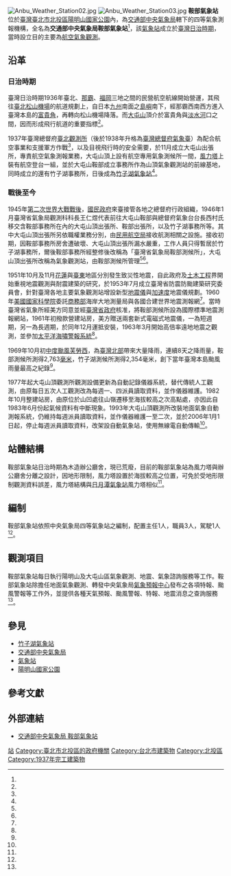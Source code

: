 {{Infobox weather station
| name = 鞍部氣象站
| subheader =Anbu Weather Station
| image = Anbu Weather Station.jpg
| caption = 鞍部氣象站
| organization = [[交通部中央氣象局|交通部中央氣象局]]
| code = 46691
| type = 四等氣象站
| abbreviation = TTN
| location = {{ROC-TW}}<br>[[臺北市|臺北市]][[北投區|北投區]]竹子湖路111號<ref name="教育部"/>
| coordinates = {{coord|25|11|11.45|N|121|31|12.66|E|display=inline,title}}
| locmapin = Taiwan
| map_relief = yes
| map_caption = 在臺灣的位置
| altitude = 837.6公尺
| barometer_altitude = 827.1
| established = {{Start date|1937}}（日治時期）
| website = [https://www.cwb.gov.tw/V8/C/A/organ/46691.html www.cwb.gov.tw]
| commons = Category:Anbu Weather Station
}}

[[File:Anbu_Weather_Station02.jpg|thumb]]
[[File:Anbu_Weather_Station03.jpg|thumb]]
'''鞍部氣象站'''位於[[臺灣|臺灣]][[臺北市|臺北市]][[北投區|北投區]][[陽明山國家公園|陽明山國家公園]]內，為[[交通部中央氣象局|交通部中央氣象局]]轄下的四等氣象測報機構，全名為'''交通部中央氣象局鞍部氣象站'''<ref name="中央氣象局"/>，該[[氣象站|氣象站]]成立於[[臺灣日治時期|臺灣日治時期]]，當時設立目的主要為[[航空|航空]][[氣象觀測|氣象觀測]]。

== 沿革 ==
=== 日治時期 ===
臺灣日治時期1936年臺北、[[那霸|那霸]]、[[福岡|福岡]]三地之間的民營航空航線開始營運，其飛往[[臺北松山機場|臺北松山機場]]的航道規劃上，自日本[[九州_(日本)|九州]]南面之[[島嶼|島嶼]]南下，經那霸西南西方進入臺灣本島的[[富貴角|富貴角]]，再轉向松山機場降落。而[[大屯山|大屯山]]頂介於富貴角與[[淡水河|淡水河]]口之間，因而形成飛行航道的重要指標<ref name="中央氣象局2"/>。

1937年臺灣總督府[[臺北觀測所|臺北觀測所]]（後於1938年升格為[[臺灣總督府氣象臺|臺灣總督府氣象臺]]）為配合航空事業和支援軍方作戰<ref name="文化部"/>，以及目視飛行時的安全需要，於11月成立大屯山出張所，專責航空氣象測報業務，大屯山頂上設有航空專用氣象測候所一間，[[風力塔|風力塔]]上裝有航空登台一組，並於大屯山鞍部成立事務所作為山頂氣象觀測站的前線基地，同時成立的還有竹子湖事務所，日後成為[[竹子湖氣象站|竹子湖氣象站]]<ref name="中央氣象局2"/>。

=== 戰後至今 ===
1945年[[第二次世界大戰|第二次世界大戰]][[臺灣戰後時期|戰後]]，[[國民政府|國民政府]]來臺接管各地之總督府行政組織，1946年1月臺灣省氣象局觀測科科長王仁煜代表前往大屯山鞍部與總督府氣象台台長西村氏移交含鞍部事務所在內的大屯山頂出張所、鞍部出張所，以及竹子湖事務所等。其中大屯山頂出張所另依職權業務分別，由[[民用航空局|民用航空局]]接收航測相關之設施。接收初期，因鞍部事務所房舍遭破壞、大屯山頂出張所漏水嚴重，工作人員只得暫居於竹子湖事務所，爾後鞍部事務所經整修後改稱為「臺灣省氣象局鞍部測候所」，大屯山頂出張所改稱為氣象觀測站，由鞍部測候所管理<ref name="中央氣象局"/><ref name="中央氣象局2"/>。

1951年10月及11月[[花蓮縣|花蓮]]與[[臺東縣|臺東]]地區分別發生致災性地震，自此政府及[[土木工程|土木工程]]界開始重視地震觀測與耐震建築的研究，於1953年7月成立臺灣省防震防颱建築研究委員會，針對臺灣各地主要氣象觀測站增設新型[[地震儀|地震儀]]與[[加速度|加速度]]地震儀規劃。1960年[[美國國家科學院|美國國家科學院]]委託[[美國商務部|商務部]]海岸大地測量局與各國合建世界地震測報網<ref name="台灣海洋工程學會"/>。當時臺灣省氣象所經美方同意並經[[臺灣省政府|臺灣省政府]]核准，將鞍部測候所設為國際標準地震測報網站，1961年初撥款營建站房，美方贈送兩套新式電磁式地震儀，一為短週期，另一為長週期，於同年12月運抵安裝，1963年3月開始高倍率遠地地震之觀測，並參加[[太平洋海嘯警報系統|太平洋海嘯警報系統]]<ref name="中央氣象局"/>。

1969年10月初[[1969年太平洋颱風季#颱風芙勞西（Flossie）|中度颱風芙勞西]]，為[[臺灣北部|臺灣北部]]帶來大量降雨，連續8天之降雨量，鞍部測候所測得2,763[[毫米|毫米]]，竹子湖測候所測得2,354毫米，創下當年臺灣本島颱風雨量最高之紀錄<ref name="颱風部屋"/>。

1977年起大屯山頂觀測所觀測設備更新為自動記錄儀器系統，替代傳統人工觀測，由原每日五次人工觀測改為每週一、四派員讀取資料，並作儀器維護。1982年10月整建站房，由原位於山凹處往山嶺遷移至海拔較高之次高點處，亦因此自1983年6月份起氣候資料有中斷現象。1993年大屯山頂觀測所改裝地面氣象自動測報系統，仍維持每週派員讀取資料，並作儀器維護一至二次，並於2006年1月1日起，停止每週派員讀取資料，改架設自動氣象站，使用無線電自動傳輸<ref name="中央氣象局"/>。

== 站體結構 ==
鞍部氣象站日治時期為木造辦公廳舍，現已荒廢，目前的鞍部氣象站為風力塔與辦公廳舍分離之設計，因地形限制，風力塔設置於海拔較高之位置，可免於受地形限制觀測資料誤差，風力塔結構與[[日月潭氣象站|日月潭氣象站]]風力塔相似<ref name="中央氣象局2"/>。

== 編制 ==
鞍部氣象站依照中央氣象局四等氣象站之編制，配置主任1人，職員3人，駕駛1人<ref name="中央氣象局"/>。

== 觀測項目 ==
鞍部氣象站每日執行陽明山及大屯山區氣象觀測、地震、氣象諮詢服務等工作。鞍部氣象站除擔任地面氣象觀測、轉發中央氣象局[[氣象預報中心|氣象預報中心]]發布之各項特報、颱風警報等工作外，並提供各種天氣預報、颱風警報、特報、地震消息之查詢服務<ref name="中央氣象局"/>。

== 參見 ==
* [[竹子湖氣象站|竹子湖氣象站]]
* [[交通部中央氣象局|交通部中央氣象局]]
* [[氣象站|氣象站]]
* [[陽明山國家公園|陽明山國家公園]]

== 參考文獻 ==
{{reflist|2|refs=

<ref name="中央氣象局">{{Cite web|language=zh-TW|url=https://www.cwb.gov.tw/V8/C/A/organ/46691.html|title=鞍部氣象站|author=|publisher=交通部中央氣象局|date=|accessdate=2020-08-09|archive-date=2021-03-02|archive-url=https://web.archive.org/web/20210302105301/https://www.cwb.gov.tw/V8/C/A/organ/46691.html|dead-url=no}}</ref>

<ref name="中央氣象局2">{{Cite web|language=zh-TW|url=http://photino.cwb.gov.tw/rdcweb/lib/cd/cd08bk/cwbarcht.pdf|title=台灣氣候建築史料調查研究|author=|publisher=中央氣象局|date=|accessdate=2020-08-09|archive-date=2018-05-18|archive-url=https://web.archive.org/web/20180518055019/http://photino.cwb.gov.tw/rdcweb/lib/cd/cd08bk/cwbarcht.pdf|dead-url=no}}</ref>

<ref name="颱風部屋">{{Cite web|language=zh-TW|url=http://www.tyroom.url.tw/typhoon/chat/page04.htm|title=第十八章 颱風驚人雨量|author=|publisher=颱風部屋|date=|accessdate=2020-08-09}}</ref>

<ref name="台灣海洋工程學會">{{Cite web|language=zh-TW|url=http://www.tsoe.org.tw/downloads/thesis/2003H1.pdf|title=台中港區地震監測|author=蘇吉立、賴聖耀|publisher=社團法人台灣海洋工程學會|date=2003-10|accessdate=2020-08-09}}</ref>

<ref name="文化部">{{Cite web|language=zh-TW|url=http://nrch.culture.tw/twpedia.aspx?id=1468|title=氣象觀測|author=翁國盈|publisher=文化部|date=2010-02-09|accessdate=2020-08-09|archive-date=2016-01-21|archive-url=https://web.archive.org/web/20160121071333/http://nrch.culture.tw/twpedia.aspx?id=1468|dead-url=no}}</ref>

<ref name="教育部">{{Cite web|language=zh-TW|url=https://outdoor.moe.edu.tw/home/resource/detail.php?type=place&id=194|title=鞍部氣象站|author=|publisher=教育部 國民及學前教育署|date=2019-04-09|accessdate=2020-08-09|archive-date=2022-01-01|archive-url=https://web.archive.org/web/20220101031612/https://outdoor.moe.edu.tw/home/resource/detail.php?type=place&id=194|dead-url=no}}</ref>

}}
== 外部連結 ==
* [https://www.cwb.gov.tw/V8/C/A/organ/46691.html 交通部中央氣象局 鞍部氣象站] {{Wayback|url=https://www.cwb.gov.tw/V8/C/A/organ/46691.html |date=20210302105301 }}

{{臺灣氣象站}}
[[Category:中央氣象局|站]]
[[Category:臺北市北投區的政府機關|Category:臺北市北投區的政府機關]]
[[Category:台北市建築物|Category:台北市建築物]]
[[Category:北投區|Category:北投區]]
[[Category:1937年完工建築物|Category:1937年完工建築物]]